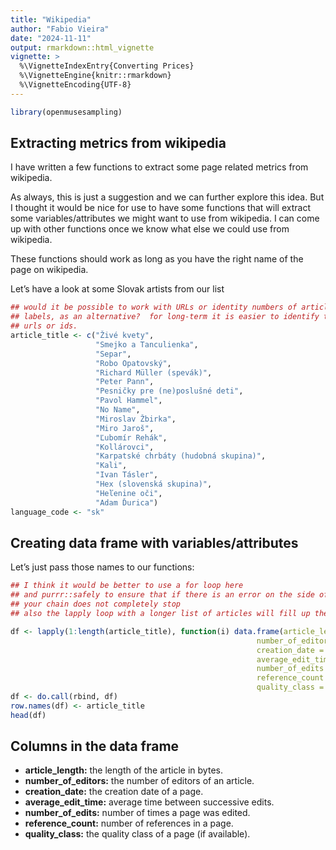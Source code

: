```yaml
---
title: "Wikipedia"
author: "Fabio Vieira"
date: "2024-11-11"
output: rmarkdown::html_vignette
vignette: >
  %\VignetteIndexEntry{Converting Prices}
  %\VignetteEngine{knitr::rmarkdown}
  %\VignetteEncoding{UTF-8}
---
```


```r
library(openmusesampling)
```

## Extracting metrics from wikipedia

I have written a few functions to extract some page related metrics from wikipedia. 

As always, this is just a suggestion and we can further explore this idea. But I thought it would be nice for use to have some functions that will extract some variables/attributes we might want to use from wikipedia. I can come up with other functions once we know what else we could use from wikipedia.

These functions should work as long as you have the right name of the page on wikipedia.

Let's have a look at some Slovak artists from our list

```r
## would it be possible to work with URLs or identity numbers of articles instead of their
## labels, as an alternative?  for long-term it is easier to identify things via non-changin
## urls or ids.
article_title <- c("Živé kvety",
                   "Smejko a Tanculienka",
                   "Separ",
                   "Robo Opatovský",
                   "Richard Müller (spevák)",
                   "Peter Pann",
                   "Pesničky pre (ne)poslušné deti",
                   "Pavol Hammel",
                   "No Name",
                   "Miroslav Žbirka",
                   "Miro Jaroš",
                   "Ľubomír Rehák",
                   "Kollárovci",
                   "Karpatské chrbáty (hudobná skupina)",
                   "Kali",
                   "Ivan Tásler",
                   "Hex (slovenská skupina)",
                   "Heľenine oči",
                   "Adam Ďurica")
language_code <- "sk"
```

## Creating data frame with variables/attributes 

Let's just pass those names to our functions:


```r
## I think it would be better to use a for loop here 
## and purrr::safely to ensure that if there is an error on the side of the server
## your chain does not completely stop
## also the lapply loop with a longer list of articles will fill up the memory very fast

df <- lapply(1:length(article_title), function(i) data.frame(article_length = get_article_length(language_code, article_title[i]),
                                                       number_of_editors = get_unique_editors(language_code, article_title[i]),
                                                       creation_date = get_creation_date(language_code, article_title[i]),
                                                       average_edit_time = get_average_edit_time(language_code, article_title[i]),
                                                       number_of_edits = get_number_of_edits(language_code, article_title[i]),
                                                       reference_count = get_reference_count(language_code, article_title[i]),
                                                       quality_class = get_quality_class(language_code, article_title[i])))
df <- do.call(rbind, df)
row.names(df) <- article_title
head(df)
```

## Columns in the data frame

  - **article_length:** the length of the article in bytes.
  - **number_of_editors:** the number of editors of an article.
  - **creation_date:** the creation date of a page.   
  - **average_edit_time:** average time between successive edits.
  - **number_of_edits:** number of times a page was edited.
  - **reference_count:** number of references in a page.
  - **quality_class:** the quality class of a page (if available).
